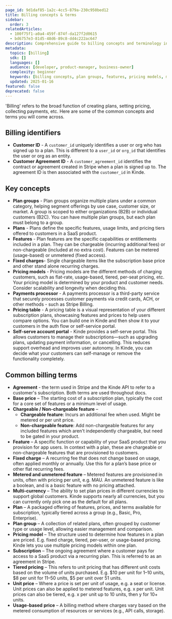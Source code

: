```yaml
---
page_id: 9d1daf85-1a2c-4cc5-879a-230c950bed12
title: Billing concepts & terms
sidebar:
  order: 3
relatedArticles:
  - 100f75f1-a0a4-459f-874f-da127f2d0615
  - bd6757e3-81d5-48d6-89c8-dd4c222ac647
description: Comprehensive guide to billing concepts and terminology including plan groups, features, pricing models, and common billing terms.
metadata:
  topics: [billing]
  sdk: []
  languages: []
  audience: [developer, product-manager, business-owner]
  complexity: beginner
  keywords: [billing concepts, plan groups, features, pricing models, metered usage, fixed charges, multi-currency]
  updated: 2025-01-16
featured: false
deprecated: false
---
```


'Billing' refers to the broad function of creating plans, setting pricing, collecting payments, etc. Here are some of the common concepts and terms you will come across.

## Billing identifiers

- **Customer ID** - A `customer_id` uniquely identifies a user or org who has signed up to a plan. This is different to a `user_id` or `org_id` that identifies the user or org as an entity. 
- **Customer Agreement ID** - A `customer_agreement_id` identifies the contract or agreement created in Stripe when a plan is signed up to. The agreement ID is then associated with the `customer_id` in Kinde.

## Key concepts

- **Plan groups** - Plan groups organize multiple plans under a common category, helping segment offerings by use case, customer size, or market. A group is scoped to either organizations (B2B) or individual customers (B2C). You can have multiple plan groups, but each plan must belong to a group.
- **Plans** - Plans define the specific features, usage limits, and pricing tiers offered to customers in a SaaS product.
- **Features** - Plan features are the specific capabilities or entitlements included in a plan. They can be chargeable (incurring additional fees) or non-chargeable (included at no extra cost). Features can be metered (usage-based) or unmetered (fixed access).
- **Fixed charges**- Single chargeable items like the subscription base price and other stand alone recurring charges.
- **Pricing models** - Pricing models are the different methods of charging customers, such as flat-rate, usage-based, tiered, per-seat pricing, etc. Your pricing model is determined by your product and customer needs. Consider scalability and longevity when deciding this.
- **Payments processor** - A payments processor is a third-party service that securely processes customer payments via credit cards, ACH, or other methods - such as Stripe Billing.
- **Pricing table** - A pricing table is a visual representation of your different subscription plans, showcasing features and prices to help users compare options. You can build one in Kinde and then show it to your customers in the auth flow or self-service portal.
- **Self-serve account portal** - Kinde provides a self-serve portal. This allows customers to manage their subscriptions—such as upgrading plans, updating payment information, or cancelling. This reduces support overhead and improves user autonomy. In Kinde, you can decide what your customers can self-manage or remove the functionality completely.

## Common billing terms

- **Agreement** - the term used in Stripe and the Kinde API to refer to a customer's subscription. Both terms are used throughout docs.
- **Base price** – The starting cost of a subscription plan, typically the cost for a core set of features or a minimum level of usage.
- **Chargeable / Non-chargeable feature** –
  - **Chargeable feature**: Incurs an additional fee when used. Might be metered or per unit price.
  - **Non-chargeable feature**: Add non-chargeable features for any included features which aren't independently chargeable, but need to be gated in your product.
- **Feature** – A specific function or capability of your SaaS product that you provision for app users. In context with a plan, these are chargeable or non-chargeable features that are provisioned to customers.
- **Fixed charge** – A recurring fee that does not change based on usage, often applied monthly or annually. Use this for a plan’s base price or other flat recurring fees.
- **Metered and unmetered feature** – Metered features are provisioned in units, often with pricing per unit, e.g. MAU. An unmetered feature is like a boolean, and is a basic feature with no pricing attached.
- **Multi-currency** – The ability to set plan prices in different currencies to support global customers. Kinde supports nearly all currencies, but you can currently only pick one as the default for all plans.
- **Plan** – A packaged offering of features, prices, and terms available for subscription, typically tiered across a group (e.g., Basic, Pro, Enterprise).
- **Plan group** – A collection of related plans, often grouped by customer type or usage level, allowing easier management and comparison.
- **Pricing model** – The structure used to determine how features in a plan are priced. E.g. fixed charge, tiered, per-user, or usage-based pricing. Kinde lets you use multiple pricing models within one plan.
- **Subscription** – The ongoing agreement where a customer pays for access to a SaaS product via a recurring plan. This is referred to as an agreement in Stripe.
- **Tiered pricing** – This refers to unit pricing that has different unit costs based on the volume of units purchased. E.g. $10 per unit for 1–10 units, $8 per unit for 11–50 units, $5 per unit over 51 units.
- **Unit price** – Where a price is set per unit of usage, e.g. a seat or license. Unit prices can also be applied to metered features, e.g. x per unit. Unit prices can also be tiered, e.g. x per unit up to 10 units, then y for 10+ units.
- **Usage-based** **price** – A billing method where charges vary based on the metered consumption of resources or services (e.g., API calls, storage).
